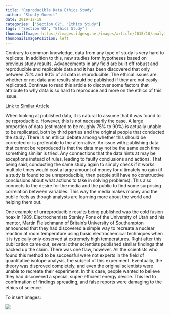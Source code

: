 ```yaml
---
title: "Reproducible Data Ethics Study"
author: "Stunty Godwit"
date: 2019-12-18
categories: ["Section 02", "Ethics Study"]
tags: ["Section 02", "Ethics Study"]
thumbnailImage: https://images.idgesg.net/images/article/2018/10/analytics_binary_code_network_digital-transformation-100777428-large.jpg
thumbnailImagePosition: left
---
```


Contrary to common knowledge, data from any type of study is very hard to replicate.  In addition to this, new studies form hypotheses based on previous study results.  Advancements in any field are built off robust and reproducible and replicable data and it has been discovered that only between 75% and 90% of all data is reproducible. The ethical issues are whether or not data and results should be published if they are not easily replicated. Continue to read this article to discover some factors that attribute to why data is so hard to reproduce and more on the ethics of this issue.



[Link to Similar Article](https://ed.ted.com/lessons/is-there-a-reproducibility-crisis-in-science-matt-anticole)

<!--more-->

When looking at published data, it is natural to assume that it was found to be reproducible. However, this is not necessarily the case. A large proportion of data (estimated to be roughly 75% to 90%) is actually unable to be replicated, both by third parties and the original people that conducted the study. There is an ethical debate among whether this should be corrected or is preferable to the alternative. An issue with publishing data that cannot be reproduced is that the data may not be the same each time something similar is tried. Any connections that the data hints at may be exceptions instead of rules, leading to faulty conclusions and actions. That being said, conducting the same study again to simply check if it works multiple times would cost a large amount of money for ultimately no gain (if a study is found to be unreproducible, then people still have no constructive conclusions about what actions to take in solving problems). This also connects to the desire for the media and the public to find some surprising correlation between variables. This way the media makes money and the public feels as though analysts are learning more about the world and helping them out. 

One example of unreproducible results being published was the cold fusion hoax in 1989. Electrochemists Stanley Pons of the University of Utah and his mentor, Martin Fleischmann of Britain's University of Southampton announced that they had discovered a simple way to recreate a nuclear reaction at room temperature using basic electrochemical techniques when it is typically only observed at extremely high temperatures. Right after this publication came out, several other scientists published similar findings that backed up the claim. There was one flaw, however. All the scientists who found this method to be successful were not experts in the field of quantitative isotope analysis, the subject of this experiment. Eventually, the theory was disproved completely, and even the original scientists were unable to recreate their experiment. In this case, people wanted to believe they had discovered a special, super-efficient energy device. This led to confirmation of findings spreading, and false reports were damaging to the ethics of science.

To insert images:

![](https://cdn.technologynetworks.com/tn/images/thumbs/jpeg/640_360/repeatability-vs-reproducibility-317157.jpg)